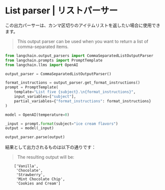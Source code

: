 # List parser | リストパーサー

この出力パーサーは、カンマ区切りのアイテムリストを返したい場合に使用できます。

> This output parser can be used when you want to return a list of comma-separated items.

```python
from langchain.output_parsers import CommaSeparatedListOutputParser
from langchain.prompts import PromptTemplate
from langchain.llms import OpenAI

output_parser = CommaSeparatedListOutputParser()

format_instructions = output_parser.get_format_instructions()
prompt = PromptTemplate(
    template="List five {subject}.\n{format_instructions}",
    input_variables=["subject"],
    partial_variables={"format_instructions": format_instructions}
)

model = OpenAI(temperature=0)

_input = prompt.format(subject="ice cream flavors")
output = model(_input)

output_parser.parse(output)
```

結果として出力されるものは以下の通りです：

> The resulting output will be:

<CodeOutputBlock lang="python">

```
    ['Vanilla',
     'Chocolate',
     'Strawberry',
     'Mint Chocolate Chip',
     'Cookies and Cream']
```

</CodeOutputBlock>
